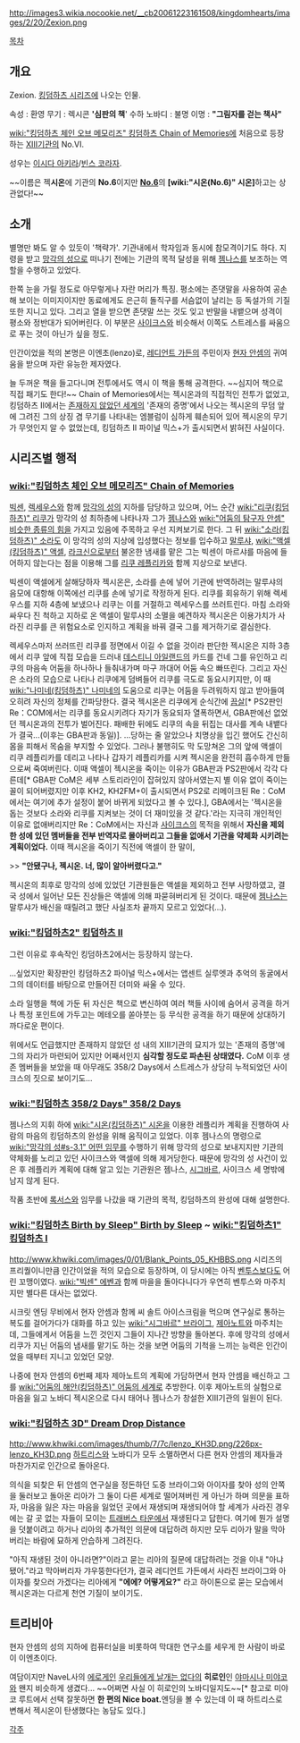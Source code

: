 http://images3.wikia.nocookie.net/__cb20061223161508/kingdomhearts/images/2/20/Zexion.png

[[목차]]

== 개요 ==
Zexion. [[킹덤하츠 시리즈]]에 나오는 인물.

속성 : 환영
무기 : 렉시콘 ''''심판의 책''''
수하 노바디 : 불명
이명 : '''"그림자를 걷는 책사"'''

[[wiki:"킹덤하츠 체인 오브 메모리즈" 킹덤하츠 Chain of Memories]]에 처음으로 등장하는 [[XIII기관]]의 No.VI.

성우는 [[이시다 아키라]]/[[빈스 코라자]].

~~이름은 젝'''시온'''에 기관의 '''No.6'''이지만 '''[[No.6]]'''의 '''[wiki:"시온(No.6)" 시온]'''하고는 상관없다!~~

== 소개 ==
별명만 봐도 알 수 있듯이 '책략가'. 기관내에서 학자임과 동시에 참모격이기도 하다. 지령을 받고 [[망각의 성]]으로 떠나기 전에는 기관의 목적 달성을 위해 [[젬나스]]를 보조하는 역할을 수행하고 있었다.

한쪽 눈을 가릴 정도로 아무렇게나 자란 머리가 특징. 평소에는 존댓말을 사용하여 공손해 보이는 이미지이지만 동료에게도 은근히 돌직구를 서슴없이 날리는 등 독설가의 기질 또한 지니고 있다. 그리고 열을 받으면 존댓말 쓰는 것도 잊고 반말을 내뱉으며 성격이 평소와 정반대가 되어버린다. 이 부분은 [[사이크스]]와 비슷해서 이쪽도 스트레스를 싸움으로 푸는 것이 아닌가 싶을 정도.

인간이었을 적의 본명은 이엔초(Ienzo)로, [[레디언트 가든]]의 주민이자 [[현자 안셈]]의 귀여움을 받으며 자란 유능한 제자였다.

늘 두꺼운 책을 들고다니며 전투에서도 역시 이 책을 통해 공격한다. ~~심지어 책으로 직접 패기도 한다!~~ Chain of Memories에서는 젝시온과의 직접적인 전투가 없었고, 킹덤하츠 II에서는 [[존재하지 않았던 세계]]의 '존재의 증명'에서 나오는 젝시온의 무덤 앞에 그려진 그의 상징 겸 무기를 나타내는 엠블럼이 심하게 훼손되어 있어 젝시온의 무기가 무엇인지 알 수 없었는데, 킹덤하츠 II 파이널 믹스+가 출시되면서 밝혀진 사실이다.

== 시리즈별 행적 ==
=== [[wiki:"킹덤하츠 체인 오브 메모리즈" Chain of Memories]] ===
[[빅센]], [[렉세우스]]와 함께 [[망각의 성]]의 지하를 담당하고 있으며, 어느 순간 [[wiki:"리쿠(킹덤하츠)" 리쿠]]가 망각의 성 최하층에 나타나자 그가 [[젬나스]]와 [[wiki:"어둠의 탐구자 안셈" 비슷한 종류의 힘]]을 가지고 있음에 주목하고 우선 지켜보기로 한다. 그 뒤 [[wiki:"소라(킹덤하츠)" 소라]]도 이 망각의 성의 지상에 입성했다는 정보를 입수하고 [[말루샤]], [[wiki:"액셀(킹덤하츠)" 액셀]], [[라크신]]으로부터 불온한 냄새를 맡은 그는 빅센이 마르샤를 마음에 들어하지 않는다는 점을 이용해 그를 [[리쿠 레플리카]]와 함께 지상으로 보낸다.

빅센이 액셀에게 살해당하자 젝시온은, 소라를 손에 넣어 기관에 반역하려는 말루샤의 음모에 대항해 이쪽에선 리쿠를 손에 넣기로 작정하게 된다. 리쿠를 회유하기 위해 렉세우스를 지하 4층에 보냈으나 리쿠는 이를 거절하고 렉세우스를 쓰러트린다. 마침 소라와 싸우다 진 척하고 지하로 온 액셀이 말루샤의 소멸을 예견하자 젝시온은 이용가치가 사라진 리쿠를 큰 위험요소로 인지하고 계획을 바꿔 결국 그를 제거하기로 결심한다.

렉세우스마저 쓰러뜨린 리쿠를 정면에서 이길 수 없을 것이라 판단한 젝시온은 지하 3층에서 리쿠 앞에 직접 모습을 드러내 [[데스티니 아일랜드]]의 카드를 건네 그를 유인하고 리쿠의 마음속 어둠을 하나하나 들춰내가며 마구 까대어 어둠 속으 빠뜨린다. 그리고 자신은 소라의 모습으로 나타나 리쿠에게 덤벼들어 리쿠를 극도로 동요시키지만, 이 때 [[wiki:"나미네(킹덤하츠)" 나미네]]의 도움으로 리쿠는 어둠을 두려워하지 않고 받아들여 오히려 자신의 정체를 간파당한다. 결국 젝시온은 리쿠에게 순식간에 [[끔살]][* PS2판인 Re：COM에서는 리쿠를 동요시키려다 자기가 동요되자 열폭하면서, GBA판에선 없었던 젝시온과의 전투가 벌어진다. 패배한 뒤에도 리쿠의 속을 뒤집는 대사를 계속 내뱉다가 결국...(이후는 GBA판과 동일)].
{{{#!html
<iframe width="420" height="315" src="//www.youtube.com/embed/JDsywDrPkE4" frameborder="0" allowfullscreen></iframe>
}}}
...당하는 줄 알았으나 치명상을 입긴 했어도 간신히 몸을 피해서 목숨을 부지할 수 있었다. 그러나 불행히도 막 도망쳐온 그의 앞에 액셀이 리쿠 레플리카를 데리고 나타나 갑자기 레플리카를 시켜 젝시온을 완전히 흡수하게 만듦으로써 죽여버린다. 이때 액셀이 젝시온을 죽이는 이유가 GBA판과 PS2판에서 각각 다른데[* GBA판 CoM은 세부 스토리라인이 잡혀있지 않아서였는지 별 이유 없이 죽이는 꼴이 되어버렸지만 이후 KH2, KH2FM+이 출시되면서 PS2로 리메이크된 Re：CoM에서는 여기에 추가 설정이 붙어 바뀌게 되었다고 볼 수 있다.], GBA에서는 '젝시온을 돕는 것보다 소라와 리쿠를 지켜보는 것이 더 재미있을 것 같다.'라는 지극히 개인적인 이유로 없애버리지만 Re：CoM에서는 자신과 [[사이크스]]의 목적을 위해서 '''자신을 제외한 성에 있던 멤버들을 전부 반역자로 몰아버리고 그들을 없애서 기관을 약체화 시키려는 계획이었다.''' 이때 젝시온을 죽이기 직전에 액셀이 한 말이,

>> '''"안됐구나, 젝시온. 너, 많이 알아버렸다고."'''

젝시온의 최후로 망각의 성에 있었던 기관원들은 액셀을 제외하고 전부 사망하였고, 결국 성에서 일어난 모든 진상들은 액셀에 의해 파묻혀버리게 된 것이다. 때문에 [[젬나스]]는 말루샤가 배신을 때릴려고 했단 사실조차 끝까지 모르고 있었다(...).

=== [[wiki:"킹덤하츠2" 킹덤하츠 II]] ===
그런 이유로 후속작인 킹덤하츠2에서는 등장하지 않는다.

...싶었지만 확장판인 킹덤하츠2 파이널 믹스+에서는 앱센트 실루엣과 추억의 동굴에서 그의 데이터를 바탕으로 만들어진 더미와 싸울 수 있다.

소라 일행을 책에 가둔 뒤 자신은 책으로 변신하여 여러 책들 사이에 숨어서 공격을 하거나 특정 포인트에 가두고는 메테오를 쏟아붓는 등 무식한 공격을 하기 때문에 상대하기 까다로운 편이다.

위에서도 언급했지만 존재하지 않았던 성 내의 XIII기관의 묘지가 있는 '존재의 증명'에 그의 자리가 마련되어 있지만 어째서인지 '''심각할 정도로 파손된 상태였다.''' CoM 이후 생존 멤버들을 보았을 때 아무래도 358/2 Days에서 스트레스가 상당히 누적되었던 사이크스의 짓으로 보이기도...

=== [[wiki:"킹덤하츠 358/2 Days" 358/2 Days]] ===
젬나스의 지휘 하에 [[wiki:"시온(킹덤하츠)" 시온]]을 이용한 레플리카 계획을 진행하여 사람의 마음의 킹덤하츠의 완성을 위해 움직이고 있었다. 이후 젬나스의 명령으로 [[wiki:"망각의 성#s-3.1" 어떤 임무]]를 수행하기 위해 망각의 성으로 보내지지만 기관의 약체화를 노리고 있던 사이크스와 액셀에 의해 제거당한다. 때문에 망각의 성 사건이 있은 후 레플리카 계획에 대해 알고 있는 기관원은 젬나스, [[시그바르]], 사이크스 세 명밖에 남지 않게 된다.

작품 초반에 [[록서스]]와 임무를 나갔을 때 기관의 목적, 킹덤하츠의 완성에 대해 설명한다.

=== [[wiki:"킹덤하츠 Birth by Sleep" Birth by Sleep]] ~ [[wiki:"킹덤하츠1" 킹덤하츠 I]] ===
http://www.khwiki.com/images/0/01/Blank_Points_05_KHBBS.png
시리즈의 프리퀄이니만큼 인간이었을 적의 모습으로 등장하며, 이 당시에는 아직 [[벤투스]]보다도 어린 꼬맹이였다. [[wiki:"빅센" 에벤]]과 함께 마을을 돌아다니다가 우연히 벤투스와 마주치지만 별다른 대사는 없었다.

시크릿 엔딩 무비에서 현자 안셈과 함께 씨 솔트 아이스크림을 먹으며 연구실로 통하는 복도를 걸어가다가 대화를 하고 있는 [[wiki:"시그바르" 브라이그]], [[제아노트]]와 마주치는데, 그들에게서 어둠을 느낀 것인지 그들이 지나간 방향을 돌아본다. 후에 망각의 성에서 리쿠가 지닌 어둠의 냄새를 맡기도 하는 것을 보면 어둠의 기척을 느끼는 능력은 인간이었을 때부터 지니고 있었던 모양.

나중에 현자 안셈의 6번째 제자 제아노트의 계획에 가담하면서 현자 안셈을 배신하고 그를 [[wiki:"어둠의 해안(킹덤하츠)" 어둠의 세계]]로 추방한다. 이후 제아노트의 실험으로 마음을 잃고 노바디 젝시온으로 다시 태어나 젬나스가 창설한 XIII기관의 일원이 된다.

=== [[wiki:"킹덤하츠 3D" Dream Drop Distance]] ===
http://www.khwiki.com/images/thumb/7/7c/Ienzo_KH3D.png/226px-Ienzo_KH3D.png
[[하트리스]]와 노바디가 모두 소멸하면서 다른 현자 안셈의 제자들과 마찬가지로 인간으로 돌아온다.

의식을 되찾은 뒤 안셈의 연구실을 정돈하던 도중 브라이그와 아이자를 찾아 성의 안쪽을 둘러보고 돌아온 리아가 그 둘이 다른 세계로 떨어져버린 게 아닌가 하며 의문을 표하자, 마음을 잃은 자는 마음을 잃었던 곳에서 재생되며 재생되어야 할 세계가 사라진 경우에는 갈 곳 없는 자들이 모이는 [[트래버스 타운]]에서 재생된다고 답한다. 여기에 뭔가 설명을 덧붙이려고 하거나 리아의 추가적인 의문에 대답하려 하지만 모두 리아가 말을 막아버리는 바람에 묘하게 안습하게 그려진다.

"아직 재생된 것이 아니라면?"이라고 묻는 리아의 질문에 대답하려는 것을 이내 "아냐 됐어."라고 막아버리자 갸우뚱한다던가, 결국 레디언트 가든에서 사라진 브라이그와 아이자를 찾으러 가겠다는 리아에게 '''"에에? 어떻게요?"''' 라고 하이톤으로 묻는 모습에서 젝시온과는 다르게 천연 기질이 보이기도.

== 트리비아 ==

현자 안셈의 성의 지하에 컴퓨터실을 비롯하여 막대한 연구소를 세우게 한 사람이 바로 이 이엔초이다.

여담이지만 NaveL사의 [[에로게]]인 [[우리들에게 날개는 없다]]의 '''히로인'''인 [[야마시나 미야코]]와 왠지 비슷하게 생겼다... ~~어쩌면 사실 이 히로인의 노바디일지도~~[* 참고로 미야코 루트에서 선택 잘못하면 '''한 편의 Nice boat.'''엔딩을 볼 수 있는데 이 때 하트리스로 변해서 젝시온이 탄생했다는 농담도 있다.]

[[각주]]

